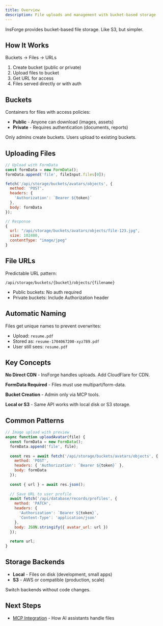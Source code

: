 ```yaml
---
title: Overview
description: File uploads and management with bucket-based storage
---
```


InsForge provides bucket-based file storage. Like S3, but simpler.

## How It Works

Buckets → Files → URLs

1. Create bucket (public or private)
2. Upload files to bucket
3. Get URL for access
4. Files served directly or with auth

## Buckets

Containers for files with access policies:

- **Public** - Anyone can download (images, assets)
- **Private** - Requires authentication (documents, reports)

Only admins create buckets. Users upload to existing buckets.

## Uploading Files

```javascript
// Upload with FormData
const formData = new FormData();
formData.append('file', fileInput.files[0]);

fetch('/api/storage/buckets/avatars/objects', {
  method: 'POST',
  headers: {
    'Authorization': `Bearer ${token}`
  },
  body: formData
});

// Response
{
  url: "/api/storage/buckets/avatars/objects/file-123.jpg",
  size: 102400,
  contentType: "image/jpeg"
}
```

## File URLs

Predictable URL pattern:
```
/api/storage/buckets/{bucket}/objects/{filename}
```

- Public buckets: No auth required
- Private buckets: Include Authorization header

## Automatic Naming

Files get unique names to prevent overwrites:
- Upload: `resume.pdf`
- Stored as: `resume-1704067200-xyz789.pdf`
- User still sees: `resume.pdf`

## Key Concepts

**No Direct CDN** - InsForge handles uploads. Add CloudFlare for CDN.

**FormData Required** - Files must use multipart/form-data.

**Bucket Creation** - Admin only via MCP tools.

**Local or S3** - Same API works with local disk or S3 storage.

## Common Patterns

```javascript
// Image upload with preview
async function uploadAvatar(file) {
  const formData = new FormData();
  formData.append('file', file);
  
  const res = await fetch('/api/storage/buckets/avatars/objects', {
    method: 'POST',
    headers: { 'Authorization': `Bearer ${token}` },
    body: formData
  });
  
  const { url } = await res.json();
  
  // Save URL to user profile
  await fetch('/api/database/records/profiles', {
    method: 'PATCH',
    headers: {
      'Authorization': `Bearer ${token}`,
      'Content-Type': 'application/json'
    },
    body: JSON.stringify({ avatar_url: url })
  });
  
  return url;
}
```

## Storage Backends

- **Local** - Files on disk (development, small apps)
- **S3** - AWS or compatible (production, scale)

Switch backends without code changes.

## Next Steps

- [MCP Integration](/storage/mcp) - How AI assistants handle files